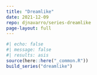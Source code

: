 ```yaml
---
title: "Dreamlike"
date: 2021-12-09
repo: djnavarro/series-dreamlike
page-layout: full
---
```

   
::: {.grid}
  
```r
#| echo: false
#| message: false
#| results: asis
source(here::here("_common.R"))
build_series("dreamlike")
```
   
:::
   
